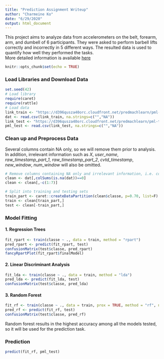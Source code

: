 ```yaml
---
title: "Prediction Assignment Writeup"
author: "Charmeine Ko"
date: "6/29/2020"
output: html_document
---
```


This project aims to analyze data from accelerometers on the belt, forearm, arm, and dumbell of 6 participants. They were asked to perform barbell lifts correctly and incorrectly in 5 different ways. The resulted data is used to quantify how well they performed the tasks.  
More detailed information is available [here](http://web.archive.org/web/20161224072740/http:/groupware.les.inf.puc-rio.br/har)
```r
knitr::opts_chunk$set(echo = TRUE)
```

### Load Libraries and Download Data
```r
set.seed(42)
# Load library
require(caret)
require(rattle)
# Load data
link_train <- "https://d396qusza40orc.cloudfront.net/predmachlearn/pml-training.csv"
dat <- read.csv(link_train, na.strings=c("","NA"))
link_test <- "https://d396qusza40orc.cloudfront.net/predmachlearn/pml-testing.csv"
pml_test <- read.csv(link_test, na.strings=c("","NA"))
```

### Clean up and Preprocess Data
Several columns contain NA only, so we will remove them prior to analysis. In addition, irrelevant information such as *X*, *user_name*, *raw_timestamp_part_1*, *raw_timestamp_part_2*, *cvtd_timestamp*, *new_window*, *num_window* will also be omitted.  
```r
# Remove columns containing NA only and irrelevant information, i.e. column 1-7
clean <- dat[,colSums(is.na(dat))==0] 
clean <- clean[,-c(1:7)]

# Split into training and testing sets
train_part <- caret::createDataPartition(clean$classe, p=0.70, list=F)
train <- clean[train_part,]
test <- clean[-train_part,]
```

### Model Fitting
#### 1. Regression Trees
```r
fit_rpart <- train(classe ~ ., data = train, method = "rpart")
pred_rpart <- predict(fit_rpart, test)
confusionMatrix(test$classe, pred_rpart)
fancyRpartPlot(fit_rpart$finalModel)
```

#### 2. Linear Discriminant Analysis
```r
fit_lda <- train(classe ~ ., data = train, method = "lda")
pred_lda <- predict(fit_lda, test)
confusionMatrix(test$classe, pred_lda)
```

#### 3. Random Forest
```r
fit_rf <- train(classe ~ ., data = train, prox = TRUE, method = "rf", ntrees = 100)
pred_rf <- predict(fit_rf, test)
confusionMatrix(test$classe, pred_rf)
```

Random forest results in the highest accuracy among all the models tested, so it will be used for the prediction task.

### Prediction
```r
predict(fit_rf, pml_test)
```